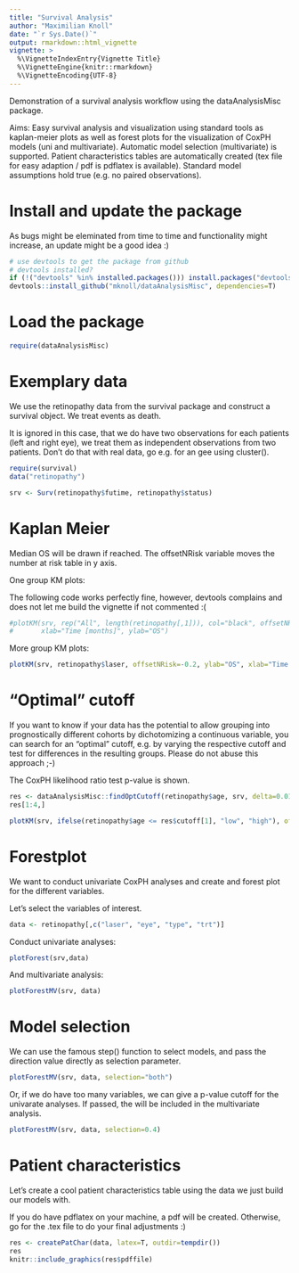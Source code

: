 ```yaml
---
title: "Survival Analysis"
author: "Maximilian Knoll"
date: "`r Sys.Date()`"
output: rmarkdown::html_vignette
vignette: >
  %\VignetteIndexEntry{Vignette Title}
  %\VignetteEngine{knitr::rmarkdown}
  %\VignetteEncoding{UTF-8}
---
```


Demonstration of a survival analysis workflow using the dataAnalysisMisc 
package.

Aims: 
Easy survival analysis and visualization using standard tools
as kaplan-meier plots as well as forest plots for the visualization
of CoxPH models (uni and multivariate). Automatic model selection 
(multivariate) is supported. Patient characteristics tables are 
automatically created (tex file for easy adaption / pdf is pdflatex 
is available). 
Standard model assumptions hold true (e.g. no paired observations).

# Install and update the package

As bugs might be eleminated from time to time and functionality
might increase, an update might be a good idea :)

```r
# use devtools to get the package from github
# devtools installed?
if (!("devtools" %in% installed.packages())) install.packages("devtools")
devtools::install_github("mknoll/dataAnalysisMisc", dependencies=T)
```

# Load the package 
```r
require(dataAnalysisMisc)
```

# Exemplary data

We use the retinopathy data from the survival package and construct
a survival object. We treat events as death.

It is ignored in this case, that we do have two observations for each 
patients (left and right eye), we treat them as independent observations
from two patients. Don't do that with real data, go e.g. for an 
gee using cluster().

```r
require(survival)
data("retinopathy")

srv <- Surv(retinopathy$futime, retinopathy$status)
```

# Kaplan Meier

Median OS will be drawn if reached.
The offsetNRisk variable moves the number at risk table in y axis.

One group KM plots:

The following code works perfectly fine, however, devtools complains
and does not let me build the vignette if not commented :(
```r
#plotKM(srv, rep("All", length(retinopathy[,1])), col="black", offsetNRisk=-0.2,
#       xlab="Time [months]", ylab="OS")
```

More group KM plots:

```r
plotKM(srv, retinopathy$laser, offsetNRisk=-0.2, ylab="OS", xlab="Time [months]")
```

# "Optimal" cutoff

If you want to know if your data has the potential to allow grouping 
into prognostically different cohorts by dichotomizing a continuous variable,
you can search for an "optimal" cutoff, e.g. by varying the respective cutoff
and test for differences in the resulting groups. Please do not abuse
this approach ;-) 

The CoxPH likelihood ratio test p-value is shown. 

```r
res <- dataAnalysisMisc::findOptCutoff(retinopathy$age, srv, delta=0.01)
res[1:4,]

plotKM(srv, ifelse(retinopathy$age <= res$cutoff[1], "low", "high"), offsetNRisk=-0.2, ylab="OS", xlab="Time [months]")
```

# Forestplot 

We want to conduct univariate CoxPH analyses and create
and forest plot for the different variables.

Let's select the variables of interest.
```r
data <- retinopathy[,c("laser", "eye", "type", "trt")]
```

Conduct univariate analyses:
```r
plotForest(srv,data)
```

And multivariate analysis:
```r
plotForestMV(srv, data)
```

# Model selection

We can use the famous step() function to select models, 
and pass the direction value directly as selection parameter.

```r
plotForestMV(srv, data, selection="both")
```

Or, if we do have too many variables, we can give a p-value 
cutoff for the univarate analyses. If passed, the will be included 
in the multivariate analysis.

```r
plotForestMV(srv, data, selection=0.4)
```

# Patient characteristics

Let's create a cool patient characteristics table using the 
data we just build our models with. 

If you do have pdflatex on your machine, a pdf will be created. 
Otherwise, go for the .tex file to do your final adjustments :) 


```r
res <- createPatChar(data, latex=T, outdir=tempdir())
res
knitr::include_graphics(res$pdffile)
```





